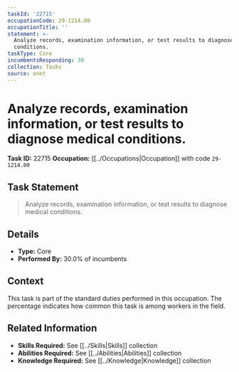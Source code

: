 ```yaml
---
taskId: '22715'
occupationCode: 29-1214.00
occupationTitle: ''
statement: >-
  Analyze records, examination information, or test results to diagnose medical
  conditions.
taskType: Core
incumbentsResponding: 30
collection: Tasks
source: onet
---
```

# Analyze records, examination information, or test results to diagnose medical conditions.

**Task ID:** 22715
**Occupation:** [[../Occupations|Occupation]] with code `29-1214.00`

## Task Statement

> Analyze records, examination information, or test results to diagnose medical conditions.

## Details

- **Type:** Core
- **Performed By:** 30.0% of incumbents

## Context

This task is part of the standard duties performed in this occupation. The percentage indicates how common this task is among workers in the field.

## Related Information

- **Skills Required:** See [[../Skills|Skills]] collection
- **Abilities Required:** See [[../Abilities|Abilities]] collection
- **Knowledge Required:** See [[../Knowledge|Knowledge]] collection
